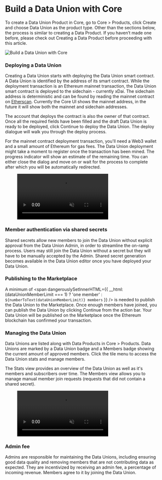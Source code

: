 



# Build a Data Union with Core
To create a Data Union Product in Core, go to Core > Products, click <span className={docsStyles.streamrHighlight}>Create</span> and choose Data Union as the product type. Other than the sections below, the process is similar to creating a Data Product. If you haven’t made one before, please check out <Link to={docsLinks.products}>Creating a Data Product</Link> before proceeding with this article.

<Image
  src={Build}
  highResSrc={Build2x}
  alt="Build a Data Union with Core"
/>

### Deploying a Data Union
Creating a Data Union starts with deploying the Data Union smart contract. A Data Union is identified by the address of its smart contract. While the deployment transaction is an Ethereum mainnet transaction, the Data Union smart contract is deployed to the sidechain - currently xDai. The sidechain address is deterministic and can be found by reading the mainnet contract on <a href="http://etherscan.io/" target="_blank" rel="noopener noreferrer">Etherscan</a>. Currently the Core UI shows the mainnet address, in the future it will show both the mainnet and sidechain addresses.

The account that deploys the contract is also the owner of that contract. Once all the required fields have been filled and the draft Data Union is ready to be deployed, click <span className={docsStyles.streamrHighlight}>Continue</span> to deploy the Data Union. The deploy dialogue will walk you through the deploy process.

For the mainnet contract deployment transaction, you'll need a Web3 wallet and a small amount of Ethereum for gas fees. The Data Union deployment might take a moment to register once the transaction has been mined. The progress indicator will show an estimate of the remaining time. You can either close the dialog and move on or wait for the process to complete after which you will be automatically redirected.

<figure>
    <video muted loop autoPlay>
        <source src={Deploy} type="video/mp4" />
    </video>
</figure>

### Member authentication via shared secrets
Shared secrets allow new members to join the Data Union without explicit approval from the Data Union Admin, in order to streamline the on-ramp process. Users may still join the Data Union without a secret but they will have to be manually accepted by the Admin. Shared secret generation becomes available in the Data Union editor once you have deployed your Data Union.

### Publishing to the Marketplace
A minimum of <span dangerouslySetInnerHTML={{
    __html: (dataUnionMemberLimit === 1) ? 'one member' : `${numberToText(dataUnionMemberLimit)} members`
}} /> is needed to publish the Data Union to the Marketplace. Once enough members have joined, you can publish the Data Union by clicking <span className={docsStyles.streamrHighlight}>Continue</span> from the action bar. Your Data Union will be published on the Marketplace once the Ethereum blockchain has confirmed your transaction.

### Managing the Data Union
Data Unions are listed along with Data Products in Core > Products. Data Unions are marked by a Data Union badge and a Members badge showing the current amount of approved members. Click the tile menu to access the Data Union stats and manage members.

The Stats view provides an overview of the Data Union as well as it's members and subscribers over time. The Members view allows you to manage manual member join requests (requests that did not contain a shared secret).

<figure>
    <video muted loop autoPlay>
        <source src={Managing} type="video/mp4" />
    </video>
</figure>

### Admin fee
Admins are responsible for maintaining the Data Unions, including ensuring good data quality and removing members that are not contributing data as expected. They are incentivized by receiving an admin fee, a percentage of incoming revenue. Members agree to it by joining the Data Union.
